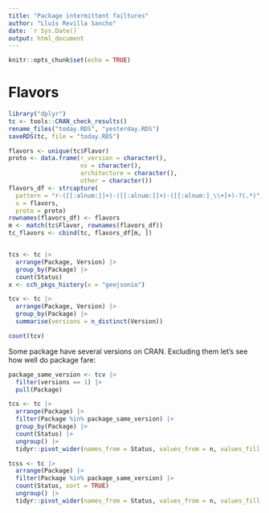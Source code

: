 ```yaml
---
title: "Package intermittent failtures"
author: "Lluís Revilla Sancho"
date: `r Sys.Date()`
output: html_document
---
```


```r
knitr::opts_chunk$set(echo = TRUE)
```

# Flavors

```r
library("dplyr")
tc <- tools::CRAN_check_results()
rename_files("today.RDS", "yesterday.RDS")
saveRDS(tc, file = "today.RDS")

flavors <- unique(tc$Flavor)
proto <- data.frame(r_version = character(),
                    os = character(),
                    architecture = character(),
                    other = character())
flavors_df <- strcapture(
  pattern = "r-([[:alnum:]]+)-([[:alnum:]]+)-([[:alnum:]_\\+]+)-?(.*)", 
  x = flavors,
  proto = proto)
rownames(flavors_df) <- flavors
m <- match(tc$Flavor, rownames(flavors_df))
tc_flavors <- cbind(tc, flavors_df[m, ])


tcs <- tc |> 
  arrange(Package, Version) |> 
  group_by(Package) |> 
  count(Status)
x <- cch_pkgs_history(x = "geojsonio")

tcv <- tc |> 
  arrange(Package, Version) |> 
  group_by(Package) |> 
  summarise(versions = n_distinct(Version))

count(tcv)
```

Some package have several versions on CRAN. 
Excluding them let's see how well do package fare:

```r
package_same_version <- tcv |> 
  filter(versions == 1) |> 
  pull(Package)

tcs <- tc |> 
  arrange(Package) |> 
  filter(Package %in% package_same_version) |> 
  group_by(Package) |> 
  count(Status) |> 
  ungroup() |> 
  tidyr::pivot_wider(names_from = Status, values_from = n, values_fill = 0)

tcss <- tc |> 
  arrange(Package) |> 
  filter(Package %in% package_same_version) |> 
  count(Status, sort = TRUE)
  ungroup() |> 
  tidyr::pivot_wider(names_from = Status, values_from = n, values_fill = 0)

```
